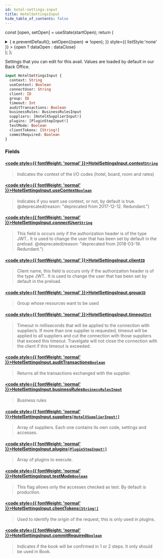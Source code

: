 ```yaml
---
id: hotel-settings-input
title: HotelSettingsInput
hide_table_of_contents: false
---
```






const [open, setOpen] = useState(startOpen);
return (
<details {...(open ? { open: true } : {})} className="details" style={{ border:'none', boxShadow:'none', background:'var(--ifm-background-color)' }}>
<summary
onClick={(e) => {
e.preventDefault();
setOpen((open) => !open);
}}
style={{ listStyle:'none' }} >
{open ? dataOpen : dataClose}
</summary>
{open && children}
</details>
);
};

Settings that you can edit for this avail. Values are loaded by default in our Back Office.

```graphql
input HotelSettingsInput {
  context: String
  useContext: Boolean
  connectUser: String
  client: ID
  group: ID
  timeout: Int
  auditTransactions: Boolean
  businessRules: BusinessRulesInput
  suppliers: [HotelXSupplierInput!]
  plugins: [PluginStepInput!]
  testMode: Boolean
  clientTokens: [String!]
  commitRequired: Boolean
}
```

### Fields

#### [<code style={{ fontWeight: 'normal' }}>HotelSettingsInput.<b>context</b></code>](#)<Bullet />[`String`](/api/scalars/string) <Badge class="badge badge--secondary" text="scalar"/>

> Indicates the context of the I/O codes (hotel, board, room and rates)

#### [<code style={{ fontWeight: 'normal' }}>HotelSettingsInput.<b>useContext</b></code>](#)<Bullet />[`Boolean`](/api/scalars/boolean) <Badge class="badge badge--secondary" text="scalar"/>

> Indicates if you want use context, or not, by default is true.
> @deprecated(reason: "deprecated from 2017-12-12. Redundant.")

#### [<code style={{ fontWeight: 'normal' }}>HotelSettingsInput.<b>connectUser</b></code>](#)<Bullet />[`String`](/api/scalars/string) <Badge class="badge badge--secondary" text="scalar"/>

> This field is occurs only if the authorization header is of the type JWT.. It is used to change the user that has been set by default in the preload.
> @deprecated(reason: "deprecated from 2018-03-19. Redundant.")

#### [<code style={{ fontWeight: 'normal' }}>HotelSettingsInput.<b>client</b></code>](#)<Bullet />[`ID`](/api/scalars/id) <Badge class="badge badge--secondary" text="scalar"/>

> Client name, this field is occurs only if the authorization header is of the type JWT.. It is used to change the user that has been set by default in the preload.

#### [<code style={{ fontWeight: 'normal' }}>HotelSettingsInput.<b>group</b></code>](#)<Bullet />[`ID`](/api/scalars/id) <Badge class="badge badge--secondary" text="scalar"/>

> Group whose resources want to be used

#### [<code style={{ fontWeight: 'normal' }}>HotelSettingsInput.<b>timeout</b></code>](#)<Bullet />[`Int`](/api/scalars/int) <Badge class="badge badge--secondary" text="scalar"/>

> Timeout in milliseconds that will be applied to the connection with supplier/s. If more than one supplier is requested, timeout will be applied to all suppliers and cut the connection with those suppliers that exceed this timeout. Travelgate will not close the connection with the client if this timeout is exceeded.

#### [<code style={{ fontWeight: 'normal' }}>HotelSettingsInput.<b>auditTransactions</b></code>](#)<Bullet />[`Boolean`](/api/scalars/boolean) <Badge class="badge badge--secondary" text="scalar"/>

> Returns all the transactions exchanged with the supplier.

#### [<code style={{ fontWeight: 'normal' }}>HotelSettingsInput.<b>businessRules</b></code>](#)<Bullet />[`BusinessRulesInput`](/api/inputs/business-rules-input) <Badge class="badge badge--secondary" text="input"/>

> Business rules

#### [<code style={{ fontWeight: 'normal' }}>HotelSettingsInput.<b>suppliers</b></code>](#)<Bullet />[`[HotelXSupplierInput!]`](/api/inputs/hotel-xsupplier-input) <Badge class="badge badge--secondary" text="list"/> <Badge class="badge badge--secondary" text="input"/>

> Array of suppliers. Each one contains its own code, settings and accesses.

#### [<code style={{ fontWeight: 'normal' }}>HotelSettingsInput.<b>plugins</b></code>](#)<Bullet />[`[PluginStepInput!]`](/api/inputs/plugin-step-input) <Badge class="badge badge--secondary" text="list"/> <Badge class="badge badge--secondary" text="input"/>

> Array of plugins to execute.

#### [<code style={{ fontWeight: 'normal' }}>HotelSettingsInput.<b>testMode</b></code>](#)<Bullet />[`Boolean`](/api/scalars/boolean) <Badge class="badge badge--secondary" text="scalar"/>

> This flag allows only the accesses checked as test. By default is production.

#### [<code style={{ fontWeight: 'normal' }}>HotelSettingsInput.<b>clientTokens</b></code>](#)<Bullet />[`[String!]`](/api/scalars/string) <Badge class="badge badge--secondary" text="list"/> <Badge class="badge badge--secondary" text="scalar"/>

> Used to identify the origin of the request, this is only used in plugins.

#### [<code style={{ fontWeight: 'normal' }}>HotelSettingsInput.<b>commitRequired</b></code>](#)<Bullet />[`Boolean`](/api/scalars/boolean) <Badge class="badge badge--secondary" text="scalar"/>

> Indicates if the book will be confirmed in 1 or 2 steps. It only should be used in Book.
